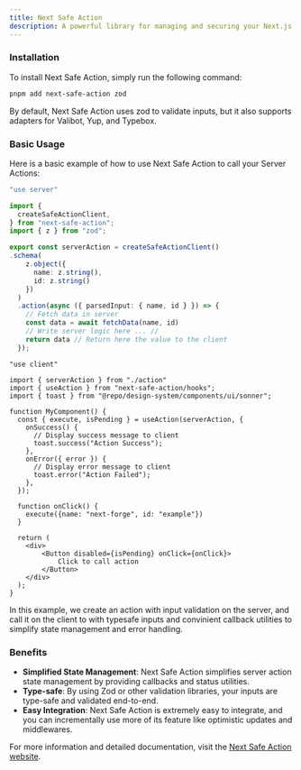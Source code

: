 ```yaml
---
title: Next Safe Action
description: A powerful library for managing and securing your Next.js Server Actions.
---
```


### Installation

To install Next Safe Action, simply run the following command:

```sh Terminal
pnpm add next-safe-action zod
```

By default, Next Safe Action uses zod to validate inputs, but it also supports adapters for Valibot, Yup, and Typebox.

### Basic Usage

Here is a basic example of how to use Next Safe Action to call your Server Actions:

<CodeGroup>

```ts action.ts
"use server"

import {
  createSafeActionClient,
} from "next-safe-action";
import { z } from "zod";

export const serverAction = createSafeActionClient()
.schema(
    z.object({
      name: z.string(),
      id: z.string()
    })
  )
  .action(async ({ parsedInput: { name, id } }) => {
    // Fetch data in server
    const data = await fetchData(name, id)
    // Write server logic here ... //
    return data // Return here the value to the client
  });
```

```tsx my-component.tsx
"use client"

import { serverAction } from "./action"
import { useAction } from "next-safe-action/hooks";
import { toast } from "@repo/design-system/components/ui/sonner";

function MyComponent() {
  const { execute, isPending } = useAction(serverAction, {
    onSuccess() {
      // Display success message to client
      toast.success("Action Success");
    },
    onError({ error }) {
      // Display error message to client
      toast.error("Action Failed");
    },
  });

  function onClick() {
    execute({name: "next-forge", id: "example"})
  }

  return (
    <div>
        <Button disabled={isPending} onClick={onClick}>
            Click to call action
        </Button>
    </div>
  );
}
```

</CodeGroup>


In this example, we create an action with input validation on the server, and call it on the client to with typesafe inputs and convinient callback utilities to simplify state management and error handling.

### Benefits

- <Icon icon="check" iconType="solid" /> **Simplified State Management**: Next Safe Action simplifies server action state management by providing callbacks and status utilities.
- <Icon icon="check" iconType="solid" /> **Type-safe**: By using Zod or other validation libraries, your inputs are type-safe and validated end-to-end.
- <Icon icon="check" iconType="solid" /> **Easy Integration**: Next Safe Action is extremely easy to integrate, and you can incrementally use more of its feature like optimistic updates and middlewares.

For more information and detailed documentation, visit the [Next Safe Action website](https://next-safe-action.dev).
